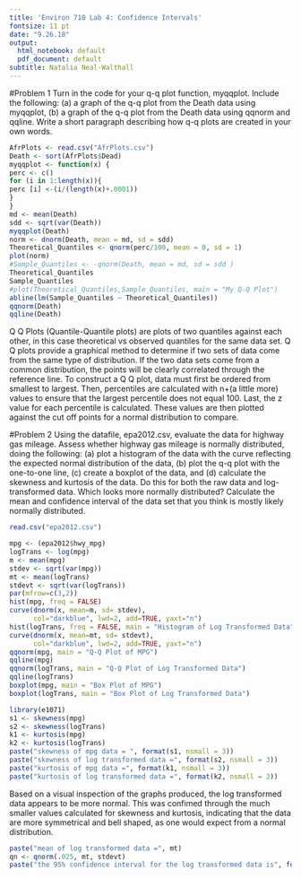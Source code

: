 ```yaml
---
title: 'Environ 710 Lab 4: Confidence Intervals'
fontsize: 11 pt
date: "9.26.18"
output:
  html_notebook: default
  pdf_document: default
subtitle: Natalia Neal-Walthall
---
```


#Problem 1
Turn in the code for your q-q plot function, myqqplot. Include the following: (a) a graph of the q-q plot from the Death data using myqqplot, (b) a graph of the q-q plot from the Death data using qqnorm and qqline. Write a short paragraph describing how q-q plots are created in your own words.

```r
AfrPlots <- read.csv("AfrPlots.csv")
Death <- sort(AfrPlots$Dead) 
myqqplot <- function(x) {
perc <- c()
for (i in 1:length(x)){
perc [i] <-(i/(length(x)+.0001))
}
}
md <- mean(Death)
sdd <- sqrt(var(Death))
myqqplot(Death)
norm <- dnorm(Death, mean = md, sd = sdd)
Theoretical_Quantiles <- qnorm(perc/100, mean = 0, sd = 1)
plot(norm)
#Sample_Quantiles <- -qnorm(Death, mean = md, sd = sdd )
Theoretical_Quantiles
Sample_Quantiles
#plot(Theoretical_Quantiles,Sample_Quantiles, main = "My Q-Q Plot")
abline(lm(Sample_Quantiles ~ Theoretical_Quantiles))
qqnorm(Death)
qqline(Death)
```
Q Q Plots (Quantile-Quantile plots) are plots of two quantiles against each other, in this case theoretical vs observed quantiles for the same data set. Q Q plots provide a graphical method to determine if two sets of data come from the same type of distribution. If the two data sets come from a common distribution, the points will be clearly correlated through the reference line. To construct a Q Q plot, data must first be ordered from smallest to largest. Then, percentiles are calculated with n+(a little more) values to ensure that the largest percentile does not equal 100. Last, the z value for each percentile is calculated. These values are then plotted against the cut off points for a normal distribution to compare.



#Problem 2
Using the datafile, epa2012.csv, evaluate the data for highway gas mileage. Assess whether highway gas mileage is normally distributed, doing the following: (a) plot a histogram of the data with the curve reflecting the expected normal distribution of the data, (b) plot the q-q plot with the one-to-one line, (c) create a boxplot of the data, and (d) calculate the skewness and kurtosis of the data. Do this for both the raw data and log-transformed data. Which looks more normally distributed? Calculate the mean and confidence interval of the data set that you think is mostly likely normally distributed.

```r
read.csv("epa2012.csv")
```
```r
mpg <- (epa2012$hwy_mpg)
logTrans <- log(mpg)
m <- mean(mpg)
stdev <- sqrt(var(mpg)) 
mt <- mean(logTrans)
stdevt <- sqrt(var(logTrans))
par(mfrow=c(3,2))
hist(mpg, freq = FALSE)
curve(dnorm(x, mean=m, sd= stdev), 
      col="darkblue", lwd=2, add=TRUE, yaxt="n")
hist(logTrans, freq = FALSE, main = "Histogram of Log Transformed Data")
curve(dnorm(x, mean=mt, sd= stdevt), 
      col="darkblue", lwd=2, add=TRUE, yaxt="n")
qqnorm(mpg, main = "Q-Q Plot of MPG")
qqline(mpg)
qqnorm(logTrans, main = "Q-Q Plot of Log Transformed Data")
qqline(logTrans)
boxplot(mpg, main = "Box Plot of MPG")
boxplot(logTrans, main = "Box Plot of Log Transformed Data")
```
```r
library(e1071)
s1 <- skewness(mpg)
s2 <- skewness(logTrans)
k1 <- kurtosis(mpg)
k2 <- kurtosis(logTrans)
paste("skewness of mpg data = ", format(s1, nsmall = 3))
paste("skewness of log transformed data =", format(s2, nsmall = 3))
paste("kurtosis of mpg data =", format(k1, nsmall = 3))
paste("kurtosis of log transformed data =", format(k2, nsmall = 3))      
```
Based on a visual inspection of the graphs produced, the log transformed data appears to be more normal. This was confimed through the much smaller values calculated for skewness and kurtosis, indicating that the data are more symmetrical and bell shaped, as one would expect from a normal distribution. 
```r
paste("mean of log transformed data =", mt)
qn <- qnorm(.025, mt, stdevt)
paste("the 95% confidence interval for the log transformed data is", format(mt, nsmall = 2), "+/-", format(qn, nsmall = 2))
```